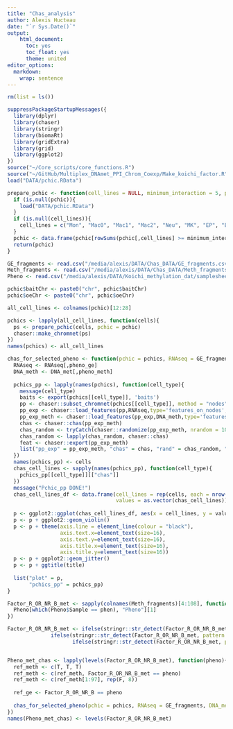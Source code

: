 ```yaml
---
title: "Chas_analysis"
author: Alexis Hucteau
date: "`r Sys.Date()`"
output:
    html_document:
      toc: yes
      toc_float: yes
      theme: united
editor_options:
  markdown:
    wrap: sentence
---
```


```r
rm(list = ls())

suppressPackageStartupMessages({
  library(dplyr)
  library(chaser)
  library(stringr)
  library(biomaRt)
  library(gridExtra)
  library(grid)
  library(ggplot2)
})
source("~/Core_scripts/core_functions.R")
source("~/GitHub/Multiplex_DNAmet_PPI_Chrom_Coexp/Make_koichi_factor.R")
load("DATA/pchic.RData")
```

```r
prepare_pchic <- function(cell_lines = NULL, minimum_interaction = 5, pchic = NULL){
  if (is.null(pchic)){
    load("DATA/pchic.RData")
  }
  if (is.null(cell_lines)){
    cell_lines = c("Mon", "Mac0", "Mac1", "Mac2", "Neu", "MK", "EP", "Ery", "FoeT", "nCD4", "tCD4", "aCD4", "naCD4", "nCD8", "tCD8", "nB", "tB")
  }
  pchic <- data.frame(pchic[rowSums(pchic[,cell_lines] >= minimum_interaction) >= 1,c(1,2,3,6,7,8)]) %>% na.omit(.)
  return(pchic)
}

GE_fragments <- read.csv("/media/alexis/DATA/Chas_DATA/GE_fragments.csv", row.names=1, check.names = F)
Meth_fragments <- read.csv("/media/alexis/DATA/Chas_DATA/Meth_fragments.tsv", sep = "\t")
Pheno <- read.csv("/media/alexis/DATA/Koichi_methylation_dat/samplesheet.csv") %>% unique()
```

```r
pchic$baitChr <- paste0("chr", pchic$baitChr)
pchic$oeChr <- paste0("chr", pchic$oeChr)

all_cell_lines <- colnames(pchic)[12:28]

pchics <- lapply(all_cell_lines, function(cells){
  ps <- prepare_pchic(cells, pchic = pchic)
  chaser::make_chromnet(ps)
})
names(pchics) <- all_cell_lines
```

```r
chas_for_selected_pheno <- function(pchic = pchics, RNAseq = GE_fragments, DNA_met = Meth_fragments, pheno_ge, pheno_meth, title, cells){
  RNAseq <- RNAseq[,pheno_ge]
  DNA_meth <- DNA_met[,pheno_meth]
  
  pchics_pp <- lapply(names(pchics), function(cell_type){
    message(cell_type)
    baits <- export(pchics[[cell_type]], 'baits')
    pp <- chaser::subset_chromnet(pchics[[cell_type]], method = "nodes", nodes1 = baits)
    pp_exp <- chaser::load_features(pp,RNAseq,type='features_on_nodes',featnames = colnames(RNAseq), missingv=0)
    pp_exp_meth <- chaser::load_features(pp_exp,DNA_meth,type='features_tables',featnames = colnames(DNA_meth), missingv=0)
    chas <- chaser::chas(pp_exp_meth)
    chas_random <- tryCatch(chaser::randomize(pp_exp_meth, nrandom = 10, dist.match = T), error=function(e) NULL)
    chas_random <- lapply(chas_random, chaser::chas)
    feat <- chaser::export(pp_exp_meth)
    list("pp_exp" = pp_exp_meth, "chas" = chas, "rand" = chas_random, "feat" = feat)
  })
  names(pchics_pp) <- cells
  chas_cell_lines <- sapply(names(pchics_pp), function(cell_type){
    pchics_pp[[cell_type]][["chas"]]
  })
  message("Pchic_pp DONE!")
  chas_cell_lines_df <- data.frame(cell_lines = rep(cells, each = nrow(chas_cell_lines)),
                                   values = as.vector(chas_cell_lines))
  
  p <- ggplot2::ggplot(chas_cell_lines_df, aes(x = cell_lines, y = values, fill = cell_lines))
  p <- p + ggplot2::geom_violin()
  p <- p + theme(axis.line = element_line(colour = "black"),
                 axis.text.x=element_text(size=16),
                 axis.text.y=element_text(size=16),
                 axis.title.x=element_text(size=16),
                 axis.title.y=element_text(size=16))
  p <- p + ggplot2::geom_jitter()
  p <- p + ggtitle(title)
  
  list("plot" = p,
       "pchics_pp" = pchics_pp)
}
```


```r
Factor_R_OR_NR_B_met <- sapply(colnames(Meth_fragments)[4:108], function(phen){
  Pheno[which(Pheno$Sample == phen), "Pheno"][1]
}) 

Factor_R_OR_NR_B_met <- ifelse(stringr::str_detect(Factor_R_OR_NR_B_met, pattern = "Baseline.CR."), "R.B", 
              ifelse(stringr::str_detect(Factor_R_OR_NR_B_met, pattern = "Baseline.SD"), "NR.B", 
                     ifelse(stringr::str_detect(Factor_R_OR_NR_B_met, pattern = "Post_treatment"), "REL", "OR"))) %>% as.factor()


Pheno_met_chas <- lapply(levels(Factor_R_OR_NR_B_met), function(pheno){
  ref_meth <- c(T, T, T)
  ref_meth <- c(ref_meth, Factor_R_OR_NR_B_met == pheno)
  ref_meth <- c(ref_meth[1:97], rep(F, 8))
  
  ref_ge <- Factor_R_OR_NR_B == pheno
  
  chas_for_selected_pheno(pchic = pchics, RNAseq = GE_fragments, DNA_met = Meth_fragments, pheno_ge = ref_ge, pheno_meth = ref_meth, title = pheno, cells = all_cell_lines)
})
names(Pheno_met_chas) <- levels(Factor_R_OR_NR_B_met)
```

